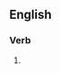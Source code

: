 ==English==

===Verb===
{{head|en|present participle}}

# {{present participle of|inactivate|lang=en|nocat=1}}